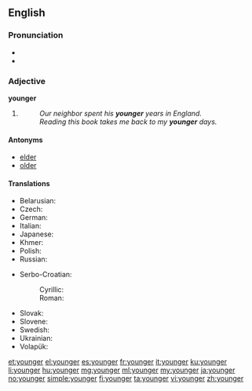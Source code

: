 ==English==

===Pronunciation===
* {{audio|en-us-younger.ogg|Audio (US)}}
* {{rhymes|ʌŋɡə(r)}}

===Adjective===
'''younger'''

# {{comparative of|young}}
#: ''Our neighbor spent his '''younger''' years in England.''
#: ''Reading this book takes me back to my '''younger''' days.''

====Antonyms====
* [[elder]]
* [[older]]

====Translations====
{{trans-top|in an earlier period of life}}
* Belarusian: {{t-|be|малодшы|tr=malódšy|sc=Cyrl}}
* Czech: {{t+|cs|mladší}}
* German: {{t+|de|jünger}}
* Italian: {{t+|it|minore}}
* Japanese: {{t-|ja|年下|tr=とししたの, toshishita no|alt=年下の|sc=Jpan}}
* Khmer: {{t-|km|ក្មេងជាង|tr=kmeeng jieng|sc=Khmr}}
* Polish: {{t-|pl|młodszy}}
* Russian: {{t+|ru|младший|tr=mládšij}}
{{trans-mid}}
* Serbo-Croatian:
*: Cyrillic: {{t-|sh|млађи}}
*: Roman: {{t-|sh|mlađi}}
* Slovak: {{t-|sk|mladší}}
* Slovene: {{t+|sl|mlajši}}
* Swedish: {{t+|sv|yngre}}
* Ukrainian: {{t-|uk|молодший|tr=molódšyj|sc=Cyrl}}
* Volapük: {{t-|vo|yunikum}}
{{trans-bottom}}

[[et:younger]]
[[el:younger]]
[[es:younger]]
[[fr:younger]]
[[it:younger]]
[[ku:younger]]
[[li:younger]]
[[hu:younger]]
[[mg:younger]]
[[ml:younger]]
[[my:younger]]
[[ja:younger]]
[[no:younger]]
[[simple:younger]]
[[fi:younger]]
[[ta:younger]]
[[vi:younger]]
[[zh:younger]]